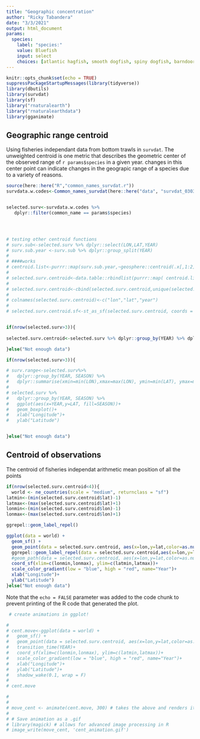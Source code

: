 ```yaml
---
title: "Geographic concentration"
author: "Ricky Tabandera"
date: "3/3/2021"
output: html_document
params:
  species:
    label: "species:"
    value: Bluefish
    input: select
    choices: [atlantic hagfish, smooth dogfish, spiny dogfish, barndoor skate, winter skate, clearnose skate, rosette skate, little skate, smooth skate, thorny skate, Atlantic herring, alewife, blueback herring, offshore hake, silver hake, Atlantic cod, haddock, pollock, white hake, red hake, cusk, atlantic halibut, american plaice, summer flounder, yellowtail flounder, winter flounder, witch flounder, atlantic mackerel, butterfish, bluefish, scup, acadian redfish , atlantic wolffish, ocean pout, monkfish, atlantic menhaden, windowpane flounder, black sea bass ]
---
```


```r
knitr::opts_chunk$set(echo = TRUE)
suppressPackageStartupMessages(library(tidyverse))
library(dbutils)
library(survdat)
library(sf)
library("rnaturalearth")
library("rnaturalearthdata")
library(gganimate)
```

## Geographic range centroid

Using fisheries independant data from bottom trawls in `survdat`. The unweighted  centroid is one metric that describes the geometric center of the observed range of `r params$species` in a given year. changes in this center point can indicate changes in the geograpic range of a species due to a variety of reasons.

```r
source(here::here("R","common_names_survdat.r"))
survdata.w.codes<-Common_names_survdat(here::here("data", "survdat_03032021.RDS"))


selected.surv<-survdata.w.codes %>% 
   dplyr::filter(common_name == params$species)




# testing other centroid functions
# surv.sub<-selected.surv %>% dplyr::select(LON,LAT,YEAR)
# surv.sub.year <-surv.sub %>% dplyr::group_split(YEAR)
# 
# ####works
# centroid.list<-purrr::map(surv.sub.year,~geosphere::centroid(.x[,1:2]))
# 
# selected.surv.centroid<-data.table::rbindlist(purrr::map( centroid.list, data.table::as.data.table))
# 
# selected.surv.centroid<-cbind(selected.surv.centroid,unique(selected.surv$YEAR))
# 
# colnames(selected.surv.centroid)<-c("lon","lat","year")
# 
# selected.surv.centroid.sf<-st_as_sf(selected.surv.centroid, coords = c("lon", "lat"), crs = 4326)


if(nrow(selected.surv>3)){
  
selected.surv.centroid<-selected.surv %>% dplyr::group_by(YEAR) %>% dplyr::summarise(lon=mean(LON),lat=mean(LAT))

}else("Not enough data")


```




```r
if(nrow(selected.surv>3)){

# surv.range<-selected.surv%>%
#   dplyr::group_by(YEAR, SEASON) %>%
#   dplyr::summarise(xmin=min(LON),xmax=max(LON), ymin=min(LAT), ymax=max(LAT))
# 
# selected.surv %>%
#   dplyr::group_by(YEAR, SEASON) %>%
#   ggplot(aes(x=YEAR,y=LAT, fill=SEASON))+
#   geom_boxplot()+
#   xlab("Longitude")+
#   ylab("Latitude")


}else("Not enough data")

```

## Centroid of observations 
The centroid of fisheries independat 
arithmetic mean position of all the points

```r
if(nrow(selected.surv.centroid<4)){
  world <- ne_countries(scale = "medium", returnclass = "sf")
latmin<-(min(selected.surv.centroid$lat)-1)
latmax<-(max(selected.surv.centroid$lat)+1)
lonmin<-(min(selected.surv.centroid$lon)-1)
lonmax<-(max(selected.surv.centroid$lon)+1)

ggrepel::geom_label_repel()

ggplot(data = world) +
  geom_sf() +
  geom_point(data = selected.surv.centroid, aes(x=lon,y=lat,color=as.numeric(YEAR)))+
  ggrepel::geom_label_repel(data = selected.surv.centroid,aes(x=lon,y=lat,label=YEAR),max.overlaps =20 )+
  #geom_path(data = selected.surv.centroid, aes(x=lon,y=lat,color=as.numeric(year)))+
  coord_sf(xlim=c(lonmin,lonmax), ylim=c(latmin,latmax))+
  scale_color_gradient(low = "blue", high = "red", name="Year")+
  xlab("Longitude")+
  ylab("Latitude")
}else("Not enough data")

```

Note that the `echo = FALSE` parameter was added to the code chunk to prevent printing of the R code that generated the plot.


```r
 # create animations in ggplot!

# 
# cent.move<-ggplot(data = world) +
#   geom_sf() +
#   geom_point(data = selected.surv.centroid, aes(x=lon,y=lat,color=as.numeric(YEAR)),size=4,inherit.aes = FALSE)+
#   transition_time(YEAR)+
#   coord_sf(xlim=c(lonmin,lonmax), ylim=c(latmin,latmax))+
#   scale_color_gradient(low = "blue", high = "red", name="Year")+
#   xlab("Longitude")+
#   ylab("Latitude")+
#   shadow_wake(0.1, wrap = F)
# 
# cent.move

# 
# 
# move_cent <- animate(cent.move, 300) # takes the above and renders it into an animation
# 
# # Save animation as a .gif
# library(magick) # allows for advanced image processing in R
# image_write(move_cent, 'cent_animation.gif') 

```

